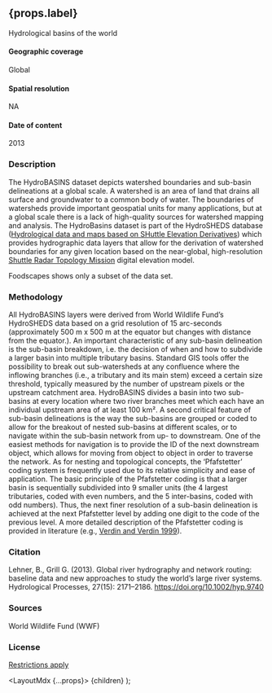 
## {props.label}
Hydrological basins of the world

#### Geographic coverage
Global

#### Spatial resolution
NA

#### Date of content
2013
### Description
The HydroBASINS dataset depicts watershed boundaries and sub-basin delineations at a global scale.
A watershed is an area of land that drains all surface and groundwater to a common body of water.
The boundaries of watersheds provide important geospatial units for many applications,
but at a global scale there is a lack of high-quality sources for watershed mapping and analysis.
The HydroBasins dataset is part of the HydroSHEDS database
([Hydrological data and maps based on SHuttle Elevation Derivatives](http://www.hydrosheds.org/))
which provides hydrographic data layers
that allow for the derivation of watershed boundaries for any given location based on the near-global,
high-resolution [Shuttle Radar Topology Mission](https://www2.jpl.nasa.gov/srtm/) digital elevation model.

Foodscapes shows only a subset of the data set.

### Methodology
All HydroBASINS layers were derived from World Wildlife Fund’s HydroSHEDS data based on a grid resolution of 15 arc-seconds
(approximately 500 m x 500 m at the equator but changes with distance from the equator.).
An important characteristic of any sub-basin delineation is the sub-basin breakdown,
i.e. the decision of when and how to subdivide a larger basin into multiple tributary basins.
Standard GIS tools offer the possibility to break out sub-watersheds at any confluence where the inflowing branches
(i.e., a tributary and its main stem) exceed a certain size threshold,
typically measured by the number of upstream pixels or the upstream catchment area.
HydroBASINS divides a basin into two sub-basins at every location where two river branches meet which each have an individual upstream area of at least 100 km².
A second critical feature of sub-basin delineations is the way the sub-basins are grouped or coded
to allow for the breakout of nested sub-basins at different scales,
or to navigate within the sub-basin network from up- to downstream.
One of the easiest methods for navigation is to provide the ID of the next downstream object,
which allows for moving from object to object in order to traverse the network.
As for nesting and topological concepts, the ‘Pfafstetter’
coding system is frequently used due to its relative simplicity and ease of application.
The basic principle of the Pfafstetter coding is that a larger basin is sequentially subdivided into 9 smaller units
(the 4 largest tributaries, coded with even numbers, and the 5 inter-basins, coded with odd numbers).
Thus,
the next finer resolution of a sub-basin delineation is achieved at the next Pfafstetter level
by adding one digit to the code of the previous level.
A more detailed description of the Pfafstetter coding is provided in literature (e.g., [Verdin and Verdin 1999](https://www.bowdoin.edu/~ltoma/teaching/cs3225-GIS/fall16/Project-watershed/papers-watershed/1999-delineate-verdin.pdf)).

### Citation
Lehner, B., Grill G. (2013). Global river hydrography and network routing: baseline data and new approaches to study the world’s large river systems. Hydrological Processes, 27(15): 2171–2186. https://doi.org/10.1002/hyp.9740

### Sources
World Wildlife Fund (WWF)


### License
[Restrictions apply](https://www.hydrosheds.org/products/hydrobasins)

  <LayoutMdx {...props}>
    {children}
  </LayoutMdx>
);
